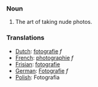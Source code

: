 ===Noun===
#The art of taking nude photos.

===Translations===
*[[Dutch]]: [[fotografie]] ''f''
*[[French]]: [[photographie]] ''f''
*[[Frisian]]: [[fotografie]]
*[[German]]: [[Fotografie]] ''f''
*[[Polish]]: Fotografia